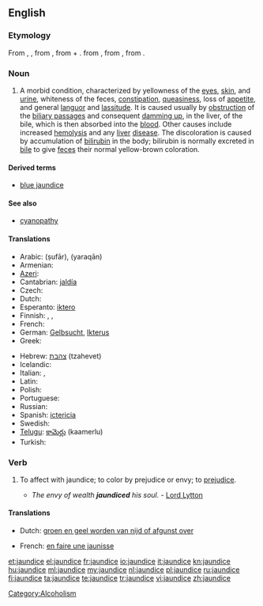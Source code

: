 ==English==
{{wikipedia}}

===Etymology===
From {{etyl|enm|en}} {{term|jaundis||lang=enm}}, {{term|jaunis||lang=enm}}, from {{etyl|frm|en}} {{term|jaunisse||lang=frm}}, from {{term|jaune||lang=frm|yellow}} + {{term|-isse||lang=frm|[[-ice]], '-ness'}}. {{term|jaune|Jaune|lang=frm}} from {{etyl|fro|en}} {{term|jalne||lang=fro}}, from {{etyl|la}} {{term|galbinus||lang=la|yellowish}}, from {{term|galbus||lang=la|yellow}}.

===Noun===
{{en-noun|-}}

# {{pathology}} A morbid condition, characterized by yellowness of the [[eye]]s, [[skin]], and [[urine]], whiteness of the feces, [[constipation]], [[queasiness]], loss of [[appetite]], and general [[languor]] and [[lassitude]]. It is caused usually by [[obstruction]] of the [[biliary passage]]s and consequent [[damming up]], in the liver, of the bile, which is then absorbed into the [[blood]]. Other causes include increased [[hemolysis]] and any [[liver]] [[disease]]. The discoloration is caused by accumulation of [[bilirubin]] in the body; bilirubin is normally excreted in [[bile]] to give [[feces]] their normal yellow-brown coloration.

====Derived terms====
* [[blue jaundice]]

====See also====
* [[cyanopathy]]

====Translations====
{{trans-top|morbid condition}}
* Arabic: {{Arab|[[صفار]]}} (ṣufār), {{Arab|[[يرقان]]}} (yaraqān)
* Armenian: {{t-|hy|դեղնախտ|tr=deġnaxt}}
* [[Azeri]]: {{t|az|sarılıq}}
* Cantabrian: [[jaldía]] {{f}}
* Czech: {{t-|cs|žloutenka|f}}
* Dutch: {{t+|nl|geelzucht|f}}
* Esperanto: [[iktero]]
* Finnish: {{t-|fi|keltaisuus}}, {{t+|fi|keltatauti}}, {{t|fi|ikterus}}
* French: {{t+|fr|jaunisse|f}}
* German: [[Gelbsucht]], [[Ikterus]] {{f}}
* Greek: {{t+|el|ίκτερος|tr=íkteros}}
{{trans-mid}}
* Hebrew: [[צהבת]] (tzahevet)
* Icelandic: {{t|is|gula|f}}
* Italian: {{t+|it|itterizia|f}},  {{t+|it|ittero|m}}
* Latin: {{t-|la|aurugo|f|alt=aurūgō}}
* Polish: {{t+|pl|żółtaczka|f}}
* Portuguese: {{t|pt|icterícia|f}}
* Russian: {{t+|ru|желтуха|f|tr=želtúxa}}
* Spanish: [[ictericia]] {{f}}
* Swedish: {{t|sv|gulsot}}
* [[Telugu]]: [[కామెర్లు]] (kaamerlu)
* Turkish: {{t+|tr|sarılık}}
{{trans-bottom}}

===Verb===
{{en-verb|jaundic|ing}}

# {{transitive}} To affect with jaundice; to color by prejudice or envy; to [[prejudice]].
#* ''The envy of wealth '''jaundiced''' his soul.'' - [[w:Lord Lytton|Lord Lytton]]

====Translations====
{{trans-top|affect with jaundice; prejudice}}
* Dutch: [[groen en geel worden van nijd of afgunst over]] {{f}}
{{trans-mid}}
* French: [[en faire une jaunisse]] {{f}}
{{trans-bottom}}

[[Category:Alcoholism]]

[[et:jaundice]]
[[el:jaundice]]
[[fr:jaundice]]
[[io:jaundice]]
[[it:jaundice]]
[[kn:jaundice]]
[[hu:jaundice]]
[[ml:jaundice]]
[[my:jaundice]]
[[nl:jaundice]]
[[pl:jaundice]]
[[ru:jaundice]]
[[fi:jaundice]]
[[ta:jaundice]]
[[te:jaundice]]
[[tr:jaundice]]
[[vi:jaundice]]
[[zh:jaundice]]